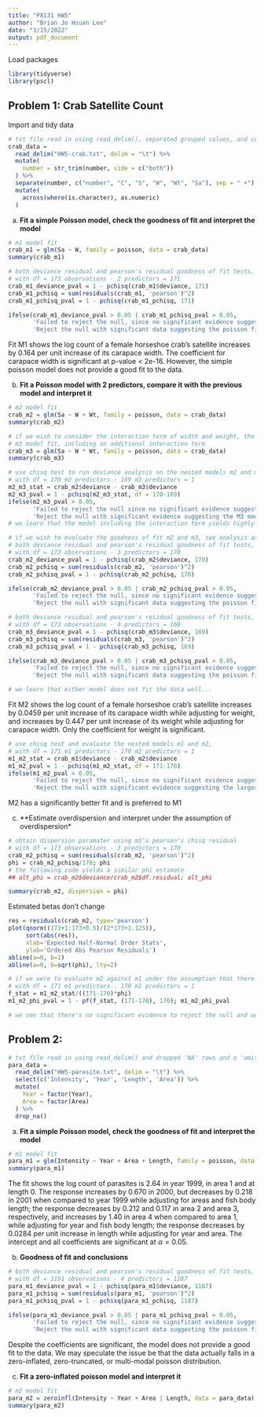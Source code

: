 ```yaml
---
title: "P8131 HW5"
author: "Brian Jo Hsuan Lee"
date: "3/15/2022"
output: pdf_document
---
```


Load packages
```r
library(tidyverse)
library(pscl)
```

## Problem 1: Crab Satellite Count

Import and tidy data

```r
# txt file read in using read_delim(), separated grouped values, and corrected column types
crab_data = 
  read_delim("HW5-crab.txt", delim = "\t") %>% 
  mutate(
    number = str_trim(number, side = c("both"))
  ) %>% 
  separate(number, c("number", "C", "S", "W", "Wt", "Sa"), sep = " +") %>% 
  mutate(
    across(where(is.character), as.numeric)
  )
```

a) 
**Fit a simple Poisson model, check the goodness of fit and interpret the model**

```r
# m1 model fit
crab_m1 = glm(Sa ~ W, family = poisson, data = crab_data)
summary(crab_m1)

# both deviance residual and pearson's residual goodness of fit tests, 
# with df = 173 observations - 2 predictors = 171
crab_m1_deviance_pval = 1 - pchisq(crab_m1$deviance, 171)
crab_m1_pchisq = sum(residuals(crab_m1, 'pearson')^2)
crab_m1_pchisq_pval = 1 - pchisq(crab_m1_pchisq, 171)

ifelse(crab_m1_deviance_pval > 0.05 | crab_m1_pchisq_pval > 0.05, 
       'Failed to reject the null, since no significant evidence suggest the poisson fit is not good',
       'Reject the null with significant data suggesting the poisson fit is not good')
```

Fit M1 shows the log count of a female horseshoe crab's satellite increases by 0.164 per unit increase of its carapace width. The coefficient for carapace width is significant at p-value < 2e-16. However, the simple poisson model does not provide a good fit to the data.

b) 
**Fit a Poisson model with 2 predictors, compare it with the previous model and interpret it**

```r
# m2 model fit
crab_m2 = glm(Sa ~ W + Wt, family = poisson, data = crab_data)
summary(crab_m2)
```

```r
# if we wish to consider the interaction term of width and weight, the following model explores that collection of predictors
# m3 model fit, including an additional interaction term
crab_m3 = glm(Sa ~ W * Wt, family = poisson, data = crab_data)
summary(crab_m3)

# use chisq test to run deviance analysis on the nested models m2 and m3,
# with df = 170 m2 predictors - 169 m3 predictors = 1
m2_m3_stat = crab_m2$deviance - crab_m3$deviance
m2_m3_pval = 1 - pchisq(m2_m3_stat, df = 170-169)
ifelse(m2_m3_pval > 0.05, 
       'Failed to reject the null since no significant evidence suggest M3 has a better fit',
       'Reject the null with significant evidence suggesting the M3 model fits the data better')
# we learn that the model including the interaction term yields highly significant coefficients and provides a better fit
```

```r
# if we wish to evaluate the goodness of fit m2 and m3, see analysis as follows
# both deviance residual and pearson's residual goodness of fit tests, 
# with df = 173 observations - 3 predictors = 170
crab_m2_deviance_pval = 1 - pchisq(crab_m2$deviance, 170)
crab_m2_pchisq = sum(residuals(crab_m2, 'pearson')^2)
crab_m2_pchisq_pval = 1 - pchisq(crab_m2_pchisq, 170)

ifelse(crab_m2_deviance_pval > 0.05 | crab_m2_pchisq_pval > 0.05, 
       'Failed to reject the null, since no significant evidence suggest the poisson fit is not good',
       'Reject the null with significant data suggesting the poisson fit is not good')

# both deviance residual and pearson's residual goodness of fit tests, 
# with df = 173 observations - 4 predictors = 169
crab_m3_deviance_pval = 1 - pchisq(crab_m3$deviance, 169)
crab_m3_pchisq = sum(residuals(crab_m3, 'pearson')^2)
crab_m3_pchisq_pval = 1 - pchisq(crab_m3_pchisq, 169)

ifelse(crab_m3_deviance_pval > 0.05 | crab_m3_pchisq_pval > 0.05, 
       'Failed to reject the null, since no significant evidence suggest the poisson fit is not good',
       'Reject the null with significant data suggesting the poisson fit is not good')

# we learn that either model does not fit the data well...
```

Fit M2 shows the log count of a female horseshoe crab's satellite increases by 0.0459 per unit increase of its carapace width while adjusting for weight, and increases by 0.447 per unit increase of its weight while adjusting for carapace width. Only the coefficient for weight is significant.

```r
# use chisq test and evaluate the nested models m1 and m2,
# with df = 171 m1 predictors - 170 m2 predictors = 1
m1_m2_stat = crab_m1$deviance - crab_m2$deviance
m1_m2_pval = 1 - pchisq(m1_m2_stat, df = 171-170)
ifelse(m1_m2_pval > 0.05, 
       'Failed to reject the null, since no significant evidence suggest the larger model has a better fit',
       'Reject the null with significant evidence suggesting the larger model fits the data better')
```

M2 has a significantly better fit and is preferred to M1

c)
**Estimate overdispersion and interpret under the assumption of overdispersion*

```r
# obtain dispersion paramater using m3's pearson's chisq residual
# with df = 173 observations - 3 predictors = 170
crab_m2_pchisq = sum(residuals(crab_m2, 'pearson')^2)
phi = crab_m2_pchisq/170; phi
# the following code yields a similar phi estimate
## alt_phi = crab_m2$deviance/crab_m2$df.residual; alt_phi

summary(crab_m2, dispersion = phi)
```
Estimated betas don't change

```r
res = residuals(crab_m2, type='pearson')
plot(qnorm((173+1:173+0.5)/(2*173+1.125)),
     sort(abs(res)),
     xlab='Expected Half-Normal Order Stats',
     ylab='Ordered Abs Pearson Residuals')
abline(a=0, b=1)
abline(a=0, b=sqrt(phi), lty=2)
```

```r
# if we were to evaluate m2 against m1 under the assumption that there is overdispersion, see the following code for deviance analysis
# with df = 171 m1 predictors - 170 m2 predictors = 1
f_stat = m1_m2_stat/((171-170)*phi)
m1_m2_phi_pval = 1 - pf(f_stat, (171-170), 170); m1_m2_phi_pval

# we see that there's no significant evidence to reject the null and we should go with the smaller model if overdispersion is assumed
```

## Problem 2: 

```r
# txt file read in using read_delim() and dropped 'NA' rows and o 'omit' columns
para_data = 
  read_delim("HW5-parasite.txt", delim = "\t") %>% 
  select(c('Intensity', 'Year', 'Length', 'Area')) %>% 
  mutate(
    Year = factor(Year),
    Area = factor(Area)
  ) %>% 
  drop_na()
```

a) 
**Fit a simple Poisson model, check the goodness of fit and interpret the model**

```r
# m1 model fit
para_m1 = glm(Intensity ~ Year + Area + Length, family = poisson, data = para_data)
summary(para_m1)
```

The fit shows the log count of parasites is 2.64 in year 1999, in area 1 and at length 0. The response increases by 0.670 in 2000, but decreases by 0.218 in 2001 when compared to year 1999 while adjusting for areas and fish body length; the response decreases by 0.212 and 0.117 in area 2 and area 3, respectively, and increases by 1.40 in area 4 when compared to area 1, while adjusting for year and fish body length; the response decreases by 0.0284 per unit increase in length while adjusting for year and area. The intercept and all coefficients are significant at $\alpha = 0.05$.

b) 
**Goodness of fit and conclusions**

```r
# both deviance residual and pearson's residual goodness of fit tests, 
# with df = 1191 observations - 4 predictors = 1187
para_m1_deviance_pval = 1 - pchisq(para_m1$deviance, 1187)
para_m1_pchisq = sum(residuals(para_m1, 'pearson')^2)
para_m1_pchisq_pval = 1 - pchisq(para_m1_pchisq, 1187)

ifelse(para_m1_deviance_pval > 0.05 | para_m1_pchisq_pval > 0.05, 
       'Failed to reject the null, since no significant evidence suggest the poisson fit is not good',
       'Reject the null with significant data suggesting the poisson fit is not good')
```

Despite the coefficients are significant, the model does not provide a good fit to the data. We may speculate the issue be that the data actually falls in a zero-inflated, zero-truncated, or multi-modal poisson distribution. 

c)
**Fit a zero-inflated poisson model and interpret it**

```r
# m2 model fit
para_m2 = zeroinfl(Intensity ~ Year + Area | Length, data = para_data)
summary(para_m2)
```


